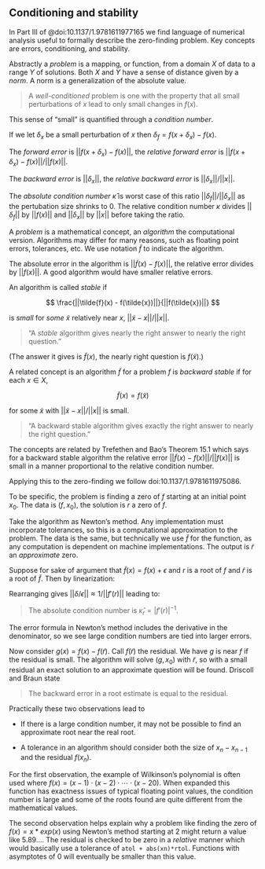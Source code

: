 ## Conditioning and stability

In Part III of @doi:10.1137/1.9781611977165 we find language of numerical analysis useful to  formally describe the zero-finding problem. Key concepts are errors, conditioning, and stability.

Abstractly a *problem* is a mapping, or function, from a domain $X$ of data to a range $Y$ of solutions. Both $X$ and $Y$ have a sense of distance given by a *norm*. A norm is a generalization of the absolute value.


> A *well-conditioned* problem is one with the property that all small perturbations of $x$ lead to only small changes in $f(x)$.

This sense of "small" is quantified through a *condition number*.

If we let $\delta_x$ be a small perturbation of $x$ then $\delta_f = f(x + \delta_x) - f(x)$.

The *forward error* is $||f(x+\delta_x) - f(x)||$, the *relative forward error* is  $||f(x+\delta_x) - f(x)||/ ||f(x)||$.

The *backward error* is $||\delta_x||$, the *relative backward error* is $||\delta_x|| / ||x||$.

 The *absolute condition number* $\hat{\kappa}$ is worst case of this ratio $||\delta_f||/ ||\delta_x||$ as the pertubation size shrinks to $0$.
The relative condition number $\kappa$ divides $||\delta_f||$ by $||f(x)||$ and $||\delta_x||$ by $||x||$ before taking the ratio.


A *problem* is a mathematical concept, an *algorithm* the computational version. Algorithms may differ for many reasons, such as floating point errors, tolerances, etc. We use notation $\tilde{f}$ to indicate the algorithm.

The absolute error in the algorithm is $||\tilde{f}(x) - f(x)||$, the relative error divides by $||f(x)||$. A good algorithm would have smaller relative errors.

An algorithm is called *stable* if

$$
\frac{||\tilde{f}(x) - f(\tilde{x})||}{||f(\tilde{x})||}
$$

is *small* for *some* $\tilde{x}$ relatively near $x$, $||\tilde{x}-x||/||x||$.

> "A *stable* algorithm gives nearly the right answer to nearly the right question."

(The answer it gives is $\tilde{f}(x)$, the nearly right question is $f(\tilde{x})$.)

A related concept is an algorithm $\tilde{f}$ for a problem $f$ is *backward stable* if for each $x \in X$,

$$
\tilde{f}(x) = f(\tilde{x})
$$

for some $\tilde{x}$ with $||\tilde{x} - x||/||x||$ is small.

> "A backward stable algorithm gives exactly the right answer to nearly the right question."


The concepts are related by Trefethen and Bao's Theorem 15.1 which says  for a backward stable algorithm the relative error $||\tilde{f}(x) - f(x)||/||f(x)||$ is small in a manner proportional to the relative condition number.

Applying this to the zero-finding we follow doi:10.1137/1.9781611975086.

To be specific, the problem is finding a zero of $f$ starting at an initial point $x_0$. The data is $(f, x_0)$, the solution is $r$ a zero of $f$.

Take the algorithm as Newton's method. Any implementation must incorporate tolerances, so this is a computational approximation to the problem. The data is the same, but technically we use $\tilde{f}$ for the function, as any computation is dependent on machine implementations. The output is $\tilde{r}$ an *approximate* zero.

Suppose for sake of argument that $\tilde{f}(x) = f(x) + \epsilon$ and $r$ is a root of $f$ and $\tilde{r}$ is a root of $\tilde{f}$. Then by linearization:

\begin{align*}
0 &= \tilde{f}(\tilde r) \\
  &= f(r + \delta) + \epsilon\\
  &\approx f(r) + f'(r)\delta + \epsilon\\
  &= 0 + f'(r)\delta + \epsilon
\end{align*}

Rearranging gives $||\delta/\epsilon|| \approx 1/||f'(r)||$ leading to:

> The absolute condition number is $\hat{\kappa}_r = |f'(r)|^{-1}$.


The error formula in Newton's method includes the derivative in the denominator, so we see large condition numbers are tied into larger errors.

Now consider $g(x) = f(x) - f(\tilde{r})$. Call $f(\tilde{r})$ the residual. We have $g$ is near $f$ if the residual is small. The algorithm will solve $(g, x_0)$ with $\tilde{r}$, so with a small residual an exact solution to an approximate question will be found. Driscoll and Braun state

> The backward error in a root estimate is equal to the residual.


Practically these two observations lead to

* If there is a large condition number, it may not be possible to find an approximate root near the real root.

* A tolerance in an algorithm should consider both the size of $x_{n} - x_{n-1}$ and the residual $f(x_n)$.

For the first observation, the example of Wilkinson's polynomial is often used where $f(x) = (x-1)\cdot(x-2)\cdot \cdots\cdot(x-20)$. When expanded this function has exactness issues of typical floating point values, the condition number is large and some of the roots found are quite different from the mathematical values.

The second observation helps explain why a problem like finding the zero of $f(x) = x * exp(x)$ using Newton's method starting at $2$ might return a value like $5.89\dots$. The residual is checked to be zero in a *relative* manner which would basically use a tolerance of `atol + abs(xn)*rtol`. Functions with asymptotes of $0$ will eventually be smaller than this value.
